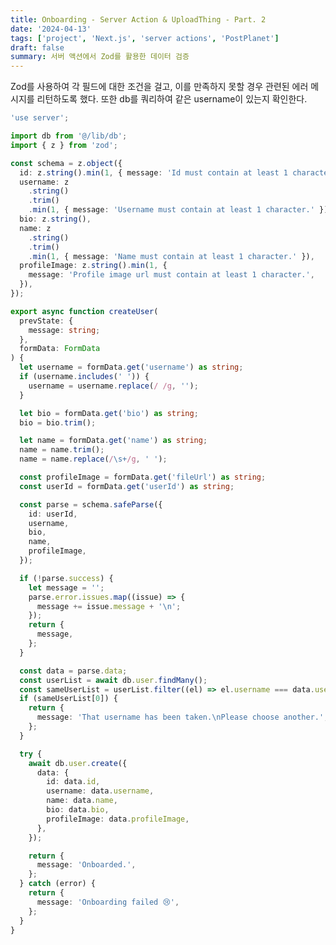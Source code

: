 ```yaml
---
title: Onboarding - Server Action & UploadThing - Part. 2
date: '2024-04-13'
tags: ['project', 'Next.js', 'server actions', 'PostPlanet']
draft: false
summary: 서버 액션에서 Zod를 활용한 데이터 검증
---
```


Zod를 사용하여 각 필드에 대한 조건을 걸고, 이를 만족하지 못할 경우 관련된 에러 메시지를 리턴하도록 했다. 또한 db를 쿼리하여 같은 username이 있는지 확인한다.

```ts:actions/user.actions.ts
'use server';

import db from '@/lib/db';
import { z } from 'zod';

const schema = z.object({
  id: z.string().min(1, { message: 'Id must contain at least 1 character.' }),
  username: z
    .string()
    .trim()
    .min(1, { message: 'Username must contain at least 1 character.' }),
  bio: z.string(),
  name: z
    .string()
    .trim()
    .min(1, { message: 'Name must contain at least 1 character.' }),
  profileImage: z.string().min(1, {
    message: 'Profile image url must contain at least 1 character.',
  }),
});

export async function createUser(
  prevState: {
    message: string;
  },
  formData: FormData
) {
  let username = formData.get('username') as string;
  if (username.includes(' ')) {
    username = username.replace(/ /g, '');
  }

  let bio = formData.get('bio') as string;
  bio = bio.trim();

  let name = formData.get('name') as string;
  name = name.trim();
  name = name.replace(/\s+/g, ' ');

  const profileImage = formData.get('fileUrl') as string;
  const userId = formData.get('userId') as string;

  const parse = schema.safeParse({
    id: userId,
    username,
    bio,
    name,
    profileImage,
  });

  if (!parse.success) {
    let message = '';
    parse.error.issues.map((issue) => {
      message += issue.message + '\n';
    });
    return {
      message,
    };
  }

  const data = parse.data;
  const userList = await db.user.findMany();
  const sameUserList = userList.filter((el) => el.username === data.username);
  if (sameUserList[0]) {
    return {
      message: 'That username has been taken.\nPlease choose another.',
    };
  }

  try {
    await db.user.create({
      data: {
        id: data.id,
        username: data.username,
        name: data.name,
        bio: data.bio,
        profileImage: data.profileImage,
      },
    });

    return {
      message: 'Onboarded.',
    };
  } catch (error) {
    return {
      message: 'Onboarding failed 😢',
    };
  }
}
```